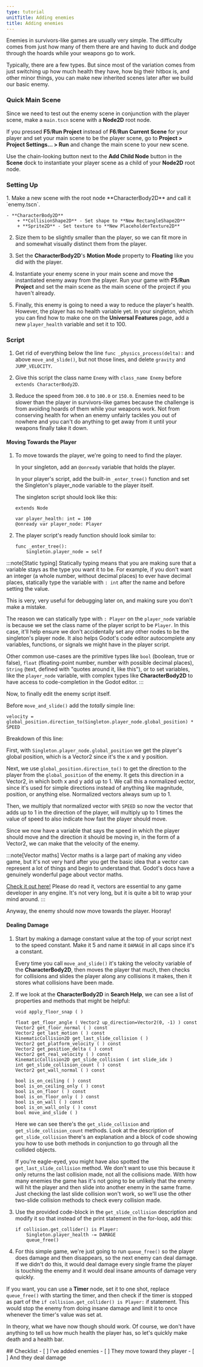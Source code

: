 ```yaml
---
type: tutorial
unitTitle: Adding enemies
title: Adding enemies
---
```





Enemies in survivors-like games are usually very simple. The difficulty comes from just how many of them there are and having to duck and dodge through the hoards while your weapons go to work.

Typically, there are a few types. But since most of the variation comes from just switching up how much health they have, how big their hitbox is, and other minor things, you can make new inherited scenes later after we build our basic enemy.

### Quick Main Scene

Since we need to test out the enemy scene in conjunction with the player scene, make a `main.tscn` scene with a **Node2D** root node.

If you pressed **F5**/**Run Project** instead of **F6**/**Run Current Scene** for your player and set your main scene to be the player scene, go to **Project > Project Settings... > Run** and change the main scene to your new scene.

Use the chain-looking button next to the **Add Child Node** button in the **Scene** dock to instantiate your player scene as a child of your **Node2D** root node.

### Setting Up

<Steps>
1. Make a new scene with the root node **CharacterBody2D** and call it `enemy.tscn`.

    - **CharacterBody2D**
        + **CollisionShape2D** - Set shape to **New RectangleShape2D**
        + **Sprite2D** - Set texture to **New PlaceholderTexture2D**

2. Size them to be slightly smaller than the player, so we can fit more in and somewhat visually distinct them from the player.

3. Set the **CharacterBody2D**'s **Motion Mode** property to **Floating** like you did with the player.

4. Instantiate your enemy scene in your main scene and move the instantiated enemy away from the player. Run your game with **F5**/**Run Project** and set the main scene as the main scene of the project if you haven't already.

5. Finally, this enemy is going to need a way to reduce the player's health. However, the player has no health variable yet. In your singleton, which you can find how to make one on the **Universal Features** page, add a new `player_health` variable and set it to 100.
</Steps>

### Script
<Steps>

1. Get rid of everything below the line `func _physics_process(delta):` and above `move_and_slide()`, but not those lines, and delete `gravity` and `JUMP_VELOCITY`.

2. Give this script the class name `Enemy` with `class_name Enemy` before `extends CharacterBody2D`.

3. Reduce the speed from `300.0` to `100.0` or `150.0`. Enemies need to be slower than the player in survivors-like games because the challenge is from avoiding hoards of them while your weapons work. Not from conserving health for when an enemy unfairly tackles you out of nowhere and you can't do anything to get away from it until your weapons finally take it down.
</Steps>

#### Moving Towards the Player
<Steps>

1. To move towards the player, we're going to need to find the player.

    In your singleton, add an `@onready` variable that holds the player.

    In your player's script, add the built-in `_enter_tree()` function and set the Singleton's player_node variable to the player itself.

    The singleton script should look like this:

    ```gdscript
    extends Node

    var player_health: int = 100
    @onready var player_node: Player
    ```

2. The player script's ready function should look similar to:

    ```gdscript
    func _enter_tree():
        Singleton.player_node = self
    ```
</Steps>

:::note[Static typing]
Statically typing means that you are making sure that a variable stays as the type you want it to be. For example, if you don't want an integer (a whole number, without decimal places) to ever have decimal places, statically type the variable with `: int` after the name and before setting the value.

This is very, very useful for debugging later on, and making sure you don't make a mistake.

The reason we can statically type with `: Player` on the `player_node` variable is because we set the class name of the player script to be `Player`. In this case, it'll help ensure we don't accidentally set any other nodes to be the singleton's player node. It also helps Godot's code editor autocomplete any variables, functions, or signals we might have in the player script.

Other common use-cases are the primitive types like `bool` (boolean, true or false), `float` (floating-point number, number with possible decimal places), `String` (text, defined with "quotes around it, like this"), or to set variables, like the `player_node` variable, with complex types like **CharacterBody2D** to have access to code-completion in the Godot editor.
:::


Now, to finally edit the enemy script itself.

Before `move_and_slide()` add the *totally* simple line:

```gdscript
velocity = global_position.direction_to(Singleton.player_node.global_position) * SPEED
```

Breakdown of this line:

First, with `Singleton.player_node.global_position` we get the player's global position, which is a Vector2 since it's the x and y position.

Next, we use `global_position.direction_to()` to get the direction to the player from the `global_position` of the enemy. It gets this direction in a Vector2, in which both x and y add up to 1. We call this a normalized vector, since it's used for simple directions instead of anything like magnitude, position, or anything else. Normalized vectors always sum up to 1.

Then, we multiply that normalized vector with `SPEED` so now the vector that adds up to 1 in the direction of the player, will multiply up to 1 times the value of speed to also indicate how fast the player should move.

Since we now have a variable that says the speed in which the player should move and the direction it should be moving in, in the form of a Vector2, we can make that the velocity of the enemy.

:::note[Vector maths]
Vector maths is a large part of making any video game, but it's not very hard after you get the basic idea that a vector can represent a lot of things and begin to understand that. Godot's docs have a genuinely wonderful page about vector maths.

[Check it out here!](https://docs.godotengine.org/en/stable/tutorials/math/vector_math.html) Please do read it, vectors are essential to any game developer in any engine. It's not very long, but it is quite a bit to wrap your mind around.
:::

Anyway, the enemy should now move towards the player. Hooray!

#### Dealing Damage
<Steps>

1. Start by making a damage constant value at the top of your script next to the speed constant. Make it 5 and name it `DAMAGE` in all caps since it's a constant.

    Every time you call `move_and_slide()` it's taking the velocity variable of the **CharacterBody2D**, then moves the player that much, then checks for collisions and slides the player along any collisions it makes, then it stores what collisions have been made.

2. If we look at the **CharacterBody2D** in **Search Help**, we can see a list of properties and methods that might be helpful:

    ```gdscript
    void apply_floor_snap ( )

    float get_floor_angle ( Vector2 up_direction=Vector2(0, -1) ) const
    Vector2 get_floor_normal ( ) const
    Vector2 get_last_motion ( ) const
    KinematicCollision2D get_last_slide_collision ( )
    Vector2 get_platform_velocity ( ) const
    Vector2 get_position_delta ( ) const
    Vector2 get_real_velocity ( ) const
    KinematicCollision2D get_slide_collision ( int slide_idx )
    int get_slide_collision_count ( ) const
    Vector2 get_wall_normal ( ) const

    bool is_on_ceiling ( ) const
    bool is_on_ceiling_only ( ) const
    bool is_on_floor ( ) const
    bool is_on_floor_only ( ) const
    bool is_on_wall ( ) const
    bool is_on_wall_only ( ) const
    bool move_and_slide ( )
    ```

    Here we can see there's the `get_slide_collision` and `get_slide_collision_count` methods. Look at the description of `get_slide_collision` there's an explanation and a block of code showing you how to use both methods in conjunction to go through all the collided objects.

    If you're eagle-eyed, you might have also spotted the `get_last_slide_collision` method. We don't want to use this because it only returns the last collision made, not all the collisions made. With how many enemies the game has it's not going to be unlikely that the enemy will hit the player and then slide into another enemy in the same frame. Just checking the last slide collision won't work, so we'll use the other two-slide collision methods to check every collision made.

2. Use the provided code-block in the `get_slide_collision` description and modify it so that instead of the print statement in the for-loop, add this:

    ```gdscript
    if collision.get_collider() is Player:
        Singleton.player_health -= DAMAGE
        queue_free()
    ```

3. For this simple game, we're just going to run `queue_free()` so the player does damage and then disappears, so the next enemy can deal damage. If we didn't do this, it would deal damage every single frame the player is touching the enemy and it would deal insane amounts of damage very quickly.

</Steps>

If you want, you can use a **Timer** node, set it to one shot, replace `queue_free()` with starting the timer, and then check if the timer is stopped as part of the `if collision.get_collider() is Player:` if statement. This would stop the enemy from doing insane damage and limit it to once whenever the timer's value was set at.

In theory, what we have now though should work. Of course, we don't have anything to tell us how much health the player has, so let's quickly make death and a health bar.


<Box>
## Checklist
<Checklist>
- [ ] I've added enemies
- [ ] They move toward they player
- [ ] And they deal damage
</Checklist>
</Box>
